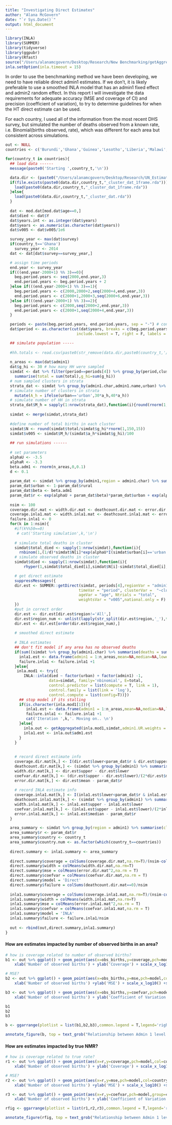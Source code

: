 ```yaml
---
title: "Investigating Direct Estimates"
author: "Alana McGovern"
date: "`r Sys.Date()`"
output: html_document
---
```


```r
library(INLA)
library(SUMMER)
library(tidyverse)
library(ggpubr)
library(Rfast)
source("/Users/alanamcgovern/Desktop/Research/New Benchmarking/getAggregated.R")
inla.setOption(inla.timeout = 15)
```

In order to use the benchmarking method we have been developing, we need to have reliable direct admin1 estimates. If we don't, it is likely preferable to use a smoothed INLA model that has an admin1 fixed effect and admin2 random effect. In this report I will investigate the data requirements for adequate accuracy (MSE and coverage of CI) and precision (coefficient of variation), to try to determine guidelines for when the HT direct estimate can be used.

For each country, I used all of the information from the most recent DHS survey, but simulated the number of deaths observed from a known rate, i.e. Binomial(births observed, rate), which was different for each area but consistent across simulations.

```r
out <- NULL
countries <- c('Burundi','Ghana','Guinea','Lesotho','Liberia','Malawi','Pakistan','Rwanda','Sierra_Leone')

for(country_t in countries){
  ## load data ------
  message(paste0('Starting ',country_t,'\n'))

  data.dir <- (paste0("/Users/alanamcgovern/Desktop/Research/UN_Estimates/UN-Subnational-Estimates/Data/",country_t,'/'))
  if(file.exists(paste0(data.dir,country_t,"_cluster_dat_1frame.rda"))){
    load(paste0(data.dir,country_t,"_cluster_dat_1frame.rda"))
  }else{
    load(paste0(data.dir,country_t,"_cluster_dat.rda"))
  }
    
  dat <- mod.dat[mod.dat$age==0,]
  dat$died <- dat$Y
  dat$years.int <- as.integer(dat$years)
  dat$years <- as.numeric(as.character(dat$years))
  dat$v005 <- dat$v005/1e6

  survey_year <- max(dat$survey)
  if(country_t=='Ghana')
    survey_year <- 2014
  dat <- dat[dat$survey==survey_year,]

  # assign time periods 
  end.year <- survey_year
  if(((end.year-2000+1) %% 3)==0){
    beg.period.years <- seq(2000,end.year,3) 
    end.period.years <- beg.period.years + 2 
  }else if(((end.year-2000+1) %% 3)==1){
    beg.period.years <- c(2000,2000+2,seq(2000+4,end.year,3))
    end.period.years <- c(2000+1,2000+3,seq(2000+6,end.year,3))
  }else if(((end.year-2000+1) %% 3)==2){
    beg.period.years <- c(2000,seq(2000+2,end.year,3))
    end.period.years <- c(2000+1,seq(2000+4,end.year,3))
  }

  periods <- paste(beg.period.years, end.period.years, sep = "-") # convert the periods into string
  dat$period <- as.character(cut(dat$years, breaks = c(beg.period.years, beg.period.years[length(beg.period.years)]+5),
                               include.lowest = T, right = F, labels = periods))

  ## simulate population -----
  
  #hh.totals <- read.csv(paste0(str_remove(data.dir,paste0(country_t,'/')),'urban_frames/rwa_2012_frame_hhtotals.csv'))
  
  n_areas <- max(dat$admin1)
  dat$g_hi <- 30 # how many HH were sampled
  simdat <- dat %>% filter(period==periods[4]) %>% group_by(period,cluster,strata,urban,age,admin1.char,admin1,admin1.name) %>% 
    summarise(total = sum(total),g_hi=sum(g_hi))
  # num sampled clusters in strata
  strata_dat <- simdat %>% group_by(admin1.char,admin1.name,urban) %>% summarise(a_h = length(unique(cluster))) %>%
  # simulate number of clusters in strata
    mutate(A_h = ifelse(urban=='urban',30*a_h,40*a_h))
  # simulate number of HH in strata
  strata_dat$M_h = sapply(1:nrow(strata_dat),function(i){round(rnorm(1,150*strata_dat$A_h[i],25))})
    
  simdat <- merge(simdat,strata_dat)
  
  #define number of total births in each cluster
  simdat$N <- round(simdat$total/simdat$g_hi*rnorm(1,150,15))
  simdat$v005 <- simdat$M_h/(simdat$a_h*simdat$g_hi)/100
  
  ## run simulations ------
  
  # set parameters
  alphaU <- -3.5
  alphaR <- -3.3
  beta.adm1 <- rnorm(n_areas,0,0.1)
  d <- 0.1
  
  param_dat <- simdat %>% group_by(admin1,region = admin1.char) %>% summarise(rural = sum(N*I(urban=='rural'))/sum(N))
  param_dat$urban <- 1-param_dat$rural
  param_dat$beta <- beta.adm1
  param_dat$r <- exp(alphaU + param_dat$beta)*param_dat$urban + exp(alphaR + param_dat$beta)*param_dat$rural
  
  nsim <- 100
  coverage.dir.mat <- width.dir.mat <- deathcount.dir.mat <- error.dir.mat <- coefvar.dir.mat <- matrix(0,nsim,n_areas)
  coverage.inla1.mat <- width.inla1.mat <- deathcount.inla1.mat <- error.inla1.mat <- coefvar.inla1.mat <- matrix(0,nsim,n_areas)
  failure.inla1 <- 0
  for(k in 1:nsim){
    #if(k%%50==0)
     # cat('Starting simulation',k,'\n')
  
    # simulate total deaths in cluster 
    simdat$total_died <- sapply(1:nrow(simdat),function(i){
      rnbinom(1,(1/d)*simdat$N[i]*exp(alphaU*I(simdat$urban[i]=='urban') + alphaR*I(simdat$urban[i]=='rural') + beta.adm1[simdat$admin1[i]] + rnorm(1,0,0.01)),1/(1+d))})
    # simulate observed deaths in cluster
    simdat$died <- sapply(1:nrow(simdat),function(i){
        rhyper(1,simdat$total_died[i],simdat$N[i]-simdat$total_died[i],simdat$total[i])})

    # get direct estimate
    suppressMessages({
    dir.est <- SUMMER::getDirect(simdat, periods[4],regionVar = "admin1.char",
                                timeVar = "period", clusterVar =  "~cluster",
                                ageVar = "age", Ntrials = "total",
                                weightsVar = "v005",national.only = F)
    })
    #put in correct order
    dir.est <- dir.est[dir.est$region!='All',]
    dir.est$region_num <- unlist(lapply(str_split(dir.est$region,'_'),function(x){as.numeric(x[2])}))
    dir.est <- dir.est[order(dir.est$region_num),]
    
    # smoothed direct estimate
    
    # INLA estimates
    ## don't fit model if any area has no observed deaths
    if(sum((simdat %>% group_by(admin1.char) %>% summarise(deaths = sum(died)))$deaths==0)>0){
      inla1.est <- data.frame(admin1 = 1:n_areas,mean=NA,median=NA,lower=NA,upper=NA)
      failure.inla1 <- failure.inla1 +1
    }else{
     inla.mod1 <- try({
        INLA::inla(died ~ factor(urban) + factor(admin1) -1,
                   data=simdat, family='nbinomial', E=total,
                   control.predictor = list(compute = T, link = 1),
                   control.family = list(link = 'log'),
                   control.compute = list(config=T))})
      ## stop model if its stalling
      if(is.character(inla.mod1[1])){
         inla1.est <- data.frame(admin1 = 1:n_areas,mean=NA,median=NA,lower=NA,upper=NA)
         failure.inla1 <- failure.inla1 +1
         cat('Iteration ',k,'. Moving on.. \n')
      }else{
        inla.out <- getAggregated(inla.mod1,simdat,admin1.UR.weights = param_dat)
        inla1.est <- inla.out$adm1.est
      }
    }
    
    
    # record direct estimate info
    coverage.dir.mat[k,] <- I(dir.est$lower<param_dat$r & dir.est$upper>param_dat$r)
    deathcount.dir.mat[k,] <- (simdat %>% group_by(admin1) %>% summarise(deaths = sum(died)))$deaths
    width.dir.mat[k,] <- dir.est$upper - dir.est$lower
    coefvar.dir.mat[k,] <- (dir.est$upper - dir.est$lower)/(2*dir.est$mean)
    error.dir.mat[k,] <- dir.est$mean - param_dat$r
    
    # record INLA estimate info
    coverage.inla1.mat[k,] <- I(inla1.est$lower<param_dat$r & inla1.est$upper>param_dat$r)
    deathcount.inla1.mat[k,] <- (simdat %>% group_by(admin1) %>% summarise(deaths = sum(died)))$deaths
    width.inla1.mat[k,] <- inla1.est$upper - inla1.est$lower
    coefvar.inla1.mat[k,] <- (inla1.est$upper - inla1.est$lower)/(2*inla1.est$median)
    error.inla1.mat[k,] <- inla1.est$median - param_dat$r
  }

  area_summary <- simdat %>% group_by(region = admin1) %>% summarise(clusternum = length(unique(cluster)), obs_births = sum(total))
  area_summary$r <- param_dat$r
  area_summary$country <- country_t
  area_summary$country.num <- as.factor(which(country_t==countries))
  
  direct.summary <- inla1.summary <- area_summary
  
  direct.summary$coverage = colSums(coverage.dir.mat,na.rm=T)/(nsim-colSums(deathcount.dir.mat==0))
  direct.summary$width = colMeans(width.dir.mat,na.rm=T)
  direct.summary$mse = colMeans(error.dir.mat^2,na.rm = T)
  direct.summary$coefvar = colMeans(coefvar.dir.mat,na.rm = T)
  direct.summary$model = 'Direct'
  direct.summary$failure = colSums(deathcount.dir.mat==0)/nsim
  
  inla1.summary$coverage = colSums(coverage.inla1.mat,na.rm=T)/(nsim-colSums(deathcount.inla1.mat==0))
  inla1.summary$width = colMeans(width.inla1.mat,na.rm=T)
  inla1.summary$mse = colMeans(error.inla1.mat^2,na.rm = T)
  inla1.summary$coefvar = colMeans(coefvar.inla1.mat,na.rm = T)
  inla1.summary$model = 'INLA'
  inla1.summary$failure <- failure.inla1/nsim
  
  out <- rbind(out,direct.summary,inla1.summary)
}
```


#### How are estimates impacted by number of observed births in an area?

```r
# how is coverage related to number of observed births?
b1 <- out %>% ggplot() + geom_point(aes(x=obs_births,y=coverage,pch=model,col=country.num)) + geom_hline(yintercept = 0.95,col='red') +
    xlab('Number of observed births') + ylab('Coverage') + scale_x_log10() +scale_shape_manual(name='Model', values = c(1,8))

# MSE?
b2 <- out %>% ggplot() + geom_point(aes(x=obs_births,y=mse,pch=model,col=country.num)) + 
    xlab('Number of observed births') +ylab('MSE') + scale_x_log10() +scale_shape_manual(name='Model', values = c(1,8))

b3 <- out %>% ggplot() + geom_point(aes(x=obs_births,y=coefvar,pch=model,group=country.num,col=country.num)) + scale_x_log10() +
    xlab('Number of observed births') + ylab('Coefficient of Variation')+scale_shape_manual(name='Model', values = c(1,8))

b1
b2
b3

b <- ggarrange(plotlist = list(b1,b2,b3),common.legend = T,legend='right')

annotate_figure(b, top = text_grob("Relationship between Admin 1 level HT estimates and number of observed births",size = 14))
```

#### How are estimates impacted by true NMR?

```r
# how is coverage related to true rate?
r1 <- out %>% ggplot() + geom_point(aes(x=r,y=coverage,pch=model,col=country.num)) + geom_hline(yintercept = 0.95,col='red') +
    xlab('Number of observed births') + ylab('Coverage') + scale_x_log10() +scale_shape_manual(name='Model', values = c(1,8))

# MSE?
r2 <- out %>% ggplot() + geom_point(aes(x=r,y=mse,pch=model,col=country.num)) + 
    xlab('Number of observed births') +ylab('MSE') + scale_x_log10() +scale_shape_manual(name='Model', values = c(1,8))

r3 <- out %>% ggplot() + geom_point(aes(x=r,y=coefvar,pch=model,group=country.num,col=country.num)) + scale_x_log10() +
    xlab('Number of observed births') + ylab('Coefficient of Variation')+scale_shape_manual(name='Model', values = c(1,8))

rfig <- ggarrange(plotlist = list(r1,r2,r3),common.legend = T,legend='right')

annotate_figure(rfig, top = text_grob("Relationship between Admin 1 level HT estimates and true NMR",size = 14))
```



